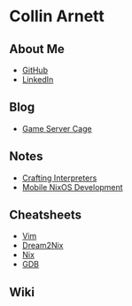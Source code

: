= Collin Arnett =

== About Me ==
* [[https://github.com/collinarnett|GitHub]]
* [[https://www.linkedin.com/in/collin-arnett/|LinkedIn]]

== Blog ==
* [[Game Server Cage]]
== Notes ==
* [[Crafting Interpreters]]
* [[Mobile NixOS Development]]
== Cheatsheets ==
* [[Vim]]
* [[Dream2Nix]]
* [[Nix]]
* [[GDB]]
== Wiki ==

